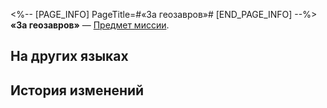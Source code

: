 <%-- [PAGE_INFO]
PageTitle=#«За геозавров»#
[END_PAGE_INFO] --%>
{{Предмет Инфобокс
|id          = 140583
|Изображение = Предмет «За геозавров».png
|Тип         = Предмет миссии
|Инвентарь   = Миссии
|Редкость    = 3
|Эффект      = 
|Описание    = Мысли бьют фонтаном. Когда написана последняя строчка, осталась лишь половина бутылки медового нектара.
}}
'''«За геозавров»''' — [[Предмет миссии]].

==На других языках==
{{На других языках
|en   = "To Dromas"
|zhs  = 「致大地兽」
|zht  = 「致大地獸」
|ja   = 「大地獣へ」
|ko   = 「드로마스에게」
|es   = "A los dromas"
|fr   = «&nbsp;Aux drakas&nbsp;»
|ru   = «За геозавров»
|th   = "แด่อสูรธรณี"
|vi   = "Gửi Thú Đại Địa"
|de   = „Für Dromen“
|id   = "Untuk Dromas"
|pt   = "Para Dromas"
}}

==История изменений==
{{История изменений|3.5}}